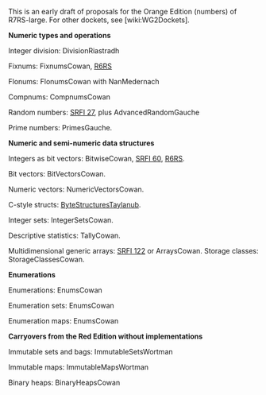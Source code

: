 This is an early draft of proposals for the Orange Edition (numbers) of R7RS-large. For other dockets, see [wiki:WG2Dockets].

'''Numeric types and operations'''

Integer division: DivisionRiastradh

Fixnums:  FixnumsCowan, [[http://www.r6rs.org/final/html/r6rs-lib/r6rs-lib-Z-H-12.html#node_sec_11.2|R6RS]]

Flonums:  FlonumsCowan with NanMedernach

Compnums: CompnumsCowan

Random numbers: [[http://srfi.schemers.org/srfi-27/srfi-27.html|SRFI 27]], plus AdvancedRandomGauche

Prime numbers:  PrimesGauche.

'''Numeric and semi-numeric data structures'''

Integers as bit vectors:  BitwiseCowan, [[http://srfi.schemers.org/srfi-60/srfi-60.html|SRFI 60]], [[http://www.r6rs.org/final/html/r6rs-lib/r6rs-lib-Z-H-12.html#node_sec_11.4|R6RS]].

Bit vectors:  BitVectorsCowan.

Numeric vectors:  NumericVectorsCowan.

C-style structs:  [[https://github.com/TaylanUB/scheme-bytestructures|ByteStructuresTaylanub]].

Integer sets:  IntegerSetsCowan.

Descriptive statistics:  TallyCowan.

Multidimensional generic arrays: [[http://srfi.schemers.org/srfi-122/srfi-122.html|SRFI 122]] or ArraysCowan.  Storage classes:  StorageClassesCowan.

'''Enumerations'''

Enumerations:  EnumsCowan

Enumeration sets:  EnumsCowan

Enumeration maps:  EnumsCowan

'''Carryovers from the Red Edition without implementations'''

Immutable sets and bags:  ImmutableSetsWortman

Immutable maps: ImmutableMapsWortman

Binary heaps: BinaryHeapsCowan



